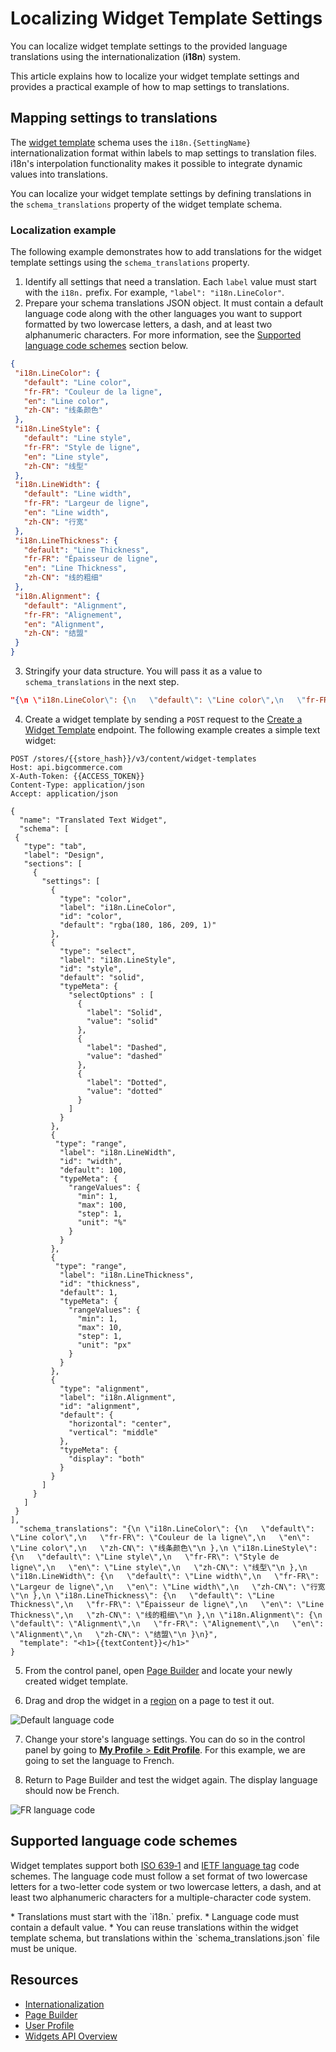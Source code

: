 # Localizing Widget Template Settings



You can localize widget template settings to the provided language translations using the internationalization (**i18n**) system.

This article explains how to localize your widget template settings and provides a practical example of how to map settings to translations. 

## Mapping settings to translations

The [widget template](/docs/rest-content/widgets/widget-template#get-all-widget-templates) schema uses the `i18n.{SettingName}` internationalization format within labels to map settings to translation files. i18n's interpolation functionality makes it possible to integrate dynamic values into translations.

You can localize your widget template settings by defining translations in the `schema_translations` property of the widget template schema. 

### Localization example

The following example demonstrates how to add translations for the widget template settings using the `schema_translations` property. 

1. Identify all settings that need a translation. Each `label` value must start with the `i18n.` prefix. For example, `"label": "i18n.LineColor"`.
2. Prepare your schema translations JSON object. It must contain a default language code along with the other languages you want to support formatted by two lowercase letters, a dash, and at least two alphanumeric characters. For more information, see the [Supported language code schemes](#supported-language-code-schemes) section below.

```json filename="Schema translations example" showLineNumbers copy
{
 "i18n.LineColor": {
   "default": "Line color",
   "fr-FR": "Couleur de la ligne",
   "en": "Line color",
   "zh-CN": "线条颜色"
 },
 "i18n.LineStyle": {
   "default": "Line style",
   "fr-FR": "Style de ligne",
   "en": "Line style",
   "zh-CN": "线型"
 },
 "i18n.LineWidth": {
   "default": "Line width",
   "fr-FR": "Largeur de ligne",
   "en": "Line width",
   "zh-CN": "行宽"
 },
 "i18n.LineThickness": {
   "default": "Line Thickness",
   "fr-FR": "Épaisseur de ligne",
   "en": "Line Thickness",
   "zh-CN": "线的粗细"
 },
 "i18n.Alignment": {
   "default": "Alignment",
   "fr-FR": "Alignement",
   "en": "Alignment",
   "zh-CN": "结盟"
 }
}
```

3. Stringify your data structure. You will pass it as a value to `schema_translations` in the next step.

```json filename="Stringified schema translations" showLineNumbers copy
"{\n \"i18n.LineColor\": {\n   \"default\": \"Line color\",\n   \"fr-FR\": \"Couleur de la ligne\",\n   \"en\": \"Line color\",\n   \"zh-CN\": \"线条颜色\"\n },\n \"i18n.LineStyle\": {\n   \"default\": \"Line style\",\n   \"fr-FR\": \"Style de ligne\",\n   \"en\": \"Line style\",\n   \"zh-CN\": \"线型\"\n },\n \"i18n.LineWidth\": {\n   \"default\": \"Line width\",\n   \"fr-FR\": \"Largeur de ligne\",\n   \"en\": \"Line width\",\n   \"zh-CN\": \"行宽\"\n },\n \"i18n.LineThickness\": {\n   \"default\": \"Line Thickness\",\n   \"fr-FR\": \"Épaisseur de ligne\",\n   \"en\": \"Line Thickness\",\n   \"zh-CN\": \"线的粗细\"\n },\n \"i18n.Alignment\": {\n   \"default\": \"Alignment\",\n   \"fr-FR\": \"Alignement\",\n   \"en\": \"Alignment\",\n   \"zh-CN\": \"结盟\"\n }\n}"
```

4. Create a widget template by sending a `POST` request to the [Create a Widget Template](/docs/rest-content/widgets/widget-template#create-a-widget-template) endpoint. The following example creates a simple text widget:

```http filename="Example request: Create a widget template" showLineNumbers copy
POST /stores/{{store_hash}}/v3/content/widget-templates
Host: api.bigcommerce.com
X-Auth-Token: {{ACCESS_TOKEN}}
Content-Type: application/json
Accept: application/json

{
  "name": "Translated Text Widget",
  "schema": [
 {
   "type": "tab",
   "label": "Design",
   "sections": [
     {
       "settings": [
         {
           "type": "color",
           "label": "i18n.LineColor",
           "id": "color",
           "default": "rgba(180, 186, 209, 1)"
         },
         {
           "type": "select",
           "label": "i18n.LineStyle",
           "id": "style",
           "default": "solid",
           "typeMeta": {
             "selectOptions" : [
               {
                 "label": "Solid",
                 "value": "solid"
               },
               {
                 "label": "Dashed",
                 "value": "dashed"
               },
               {
                 "label": "Dotted",
                 "value": "dotted"
               }
             ]
           }
         },
         {
          "type": "range",
           "label": "i18n.LineWidth",
           "id": "width",
           "default": 100,
           "typeMeta": {
             "rangeValues": {
               "min": 1,
               "max": 100,
               "step": 1,
               "unit": "%"
             }
           }
         },
         {
          "type": "range",
           "label": "i18n.LineThickness",
           "id": "thickness",
           "default": 1,
           "typeMeta": {
             "rangeValues": {
               "min": 1,
               "max": 10,
               "step": 1,
               "unit": "px"
             }
           }
         },
         {
           "type": "alignment",
           "label": "i18n.Alignment",
           "id": "alignment",
           "default": {
             "horizontal": "center",
             "vertical": "middle"
           },
           "typeMeta": {
             "display": "both"
           }
         }
       ]
     }
   ]
 }
],
  "schema_translations": "{\n \"i18n.LineColor\": {\n   \"default\": \"Line color\",\n   \"fr-FR\": \"Couleur de la ligne\",\n   \"en\": \"Line color\",\n   \"zh-CN\": \"线条颜色\"\n },\n \"i18n.LineStyle\": {\n   \"default\": \"Line style\",\n   \"fr-FR\": \"Style de ligne\",\n   \"en\": \"Line style\",\n   \"zh-CN\": \"线型\"\n },\n \"i18n.LineWidth\": {\n   \"default\": \"Line width\",\n   \"fr-FR\": \"Largeur de ligne\",\n   \"en\": \"Line width\",\n   \"zh-CN\": \"行宽\"\n },\n \"i18n.LineThickness\": {\n   \"default\": \"Line Thickness\",\n   \"fr-FR\": \"Épaisseur de ligne\",\n   \"en\": \"Line Thickness\",\n   \"zh-CN\": \"线的粗细\"\n },\n \"i18n.Alignment\": {\n   \"default\": \"Alignment\",\n   \"fr-FR\": \"Alignement\",\n   \"en\": \"Alignment\",\n   \"zh-CN\": \"结盟\"\n }\n}",
  "template": "<h1>{{textContent}}</h1>"
}
```

5. From the control panel, open [Page Builder](/docs/storefront/stencil/content/page-builder) and locate your newly created widget template.

6. Drag and drop the widget in a [region](/docs/storefront/widgets#regions) on a page to test it out.

![Default language code](https://storage.googleapis.com/bigcommerce-production-dev-center/images/01-Localizing%20Widget%20Template%20Settings.png "Default language code")

7. Change your store's language settings. You can do so in the control panel by going to [**My Profile** > **Edit Profile**](http://login.bigcommerce.com/deep-links/user-settings/profile). For this example, we are going to set the language to French.

8. Return to Page Builder and test the widget again. The display language should now be French.

![FR language code](https://storage.googleapis.com/bigcommerce-production-dev-center/images/03-Localizing%20Widget%20Template%20Settings.png "FR language code")

## Supported language code schemes 

Widget templates support both [ISO 639‑1](https://en.wikipedia.org/wiki/ISO_639-1) and [IETF language tag](https://en.wikipedia.org/wiki/IETF_language_tag) code schemes. The language code must follow a set format of two lowercase letters for a two-letter code system or two lowercase letters, a dash, and at least two alphanumeric characters for a multiple-character code system.

<Callout type="info">
  * Translations must start with the `i18n.` prefix.
  * Language code must contain a default value.
  * You can reuse translations within the widget template schema, but translations within the `schema_translations.json` file must be unique.
</Callout>


## Resources

- [Internationalization](https://developer.mozilla.org/en-US/docs/Mozilla/Add-ons/WebExtensions/Internationalization)
- [Page Builder](https://support.bigcommerce.com/s/article/Page-Builder?language=en_US)
- [User Profile](https://support.bigcommerce.com/s/article/User-Profile?language=en_US)
- [Widgets API Overview](/docs/storefront/widgets)
